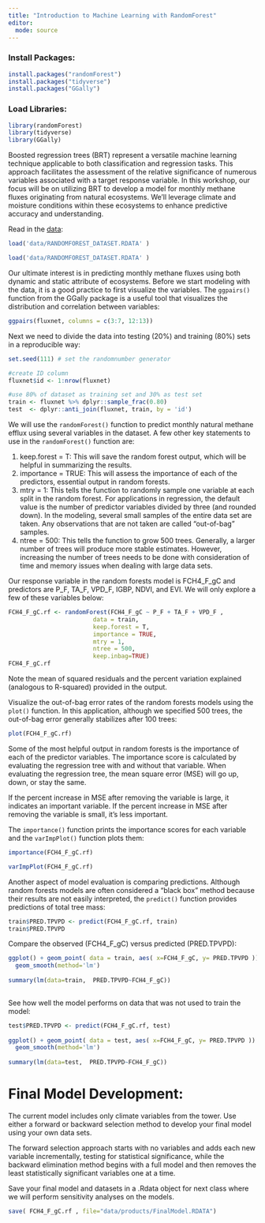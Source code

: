 ```yaml
---
title: "Introduction to Machine Learning with RandomForest"
editor: 
  mode: source
---
```


### Install Packages:
```r
install.packages("randomForest")
install.packages("tidyverse")
install.packages("GGally")
```
### Load Libraries:
```r
library(randomForest)
library(tidyverse)
library(GGally)
```
Boosted regression trees (BRT) represent a versatile machine learning technique applicable to both classification and regression tasks. This approach facilitates the assessment of the relative significance of numerous variables associated with a target response variable. In this workshop, our focus will be on utilizing BRT to develop a model for monthly methane fluxes originating from natural ecosystems. We'll leverage climate and moisture conditions within these ecosystems to enhance predictive accuracy and understanding.

Read in the [data](https://yale.instructure.com/courses/101353/files/10186091?wrap=1):
```r
load('data/RANDOMFOREST_DATASET.RDATA' )

```

```r
load('data/RANDOMFOREST_DATASET.RDATA' )

```

Our ultimate interest is in predicting monthly methane fluxes using both dynamic and static attribute of ecosystems. Before we start modeling with the data, it is a good practice to first visualize the variables. The `ggpairs()` function from the GGally package is a useful tool that visualizes the distribution and correlation between variables:

```r
ggpairs(fluxnet, columns = c(3:7, 12:13))
```
Next we need to divide the data into testing (20%) and training (80%) sets in a reproducible way:
```r
set.seed(111) # set the randomnumber generator

#create ID column
fluxnet$id <- 1:nrow(fluxnet)

#use 80% of dataset as training set and 30% as test set 
train <- fluxnet %>% dplyr::sample_frac(0.80)
test  <- dplyr::anti_join(fluxnet, train, by = 'id')
```
We will use the `randomForest()` function to predict monthly natural methane efflux using several variables in the dataset. A few other key statements to use in the `randomForest()` function are:

1. keep.forest = T: This will save the random forest output, which will be helpful in summarizing the results.
2. importance = TRUE: This will assess the importance of each of the predictors, essential output in random forests.
3. mtry = 1: This tells the function to randomly sample one variable at each split in the random forest. For applications in regression, the default value is the number of predictor variables divided by three (and rounded down). In the modeling, several small samples of the entire data set are taken. Any observations that are not taken are called “out-of-bag” samples.
4. ntree = 500: This tells the function to grow 500 trees. Generally, a larger number of trees will produce more stable estimates. However, increasing the number of trees needs to be done with consideration of time and memory issues when dealing with large data sets.

Our response variable in the random forests model is FCH4_F_gC and predictors are P_F, TA_F, VPD_F, IGBP, NDVI, and EVI. We will only explore a few of these variables below:

```r
FCH4_F_gC.rf <- randomForest(FCH4_F_gC ~ P_F + TA_F + VPD_F ,
                        data = train,
                        keep.forest = T,
                        importance = TRUE, 
                        mtry = 1,
                        ntree = 500,
                        keep.inbag=TRUE)
FCH4_F_gC.rf
```
Note the mean of squared residuals and the percent variation explained (analogous to R-squared) provided in the output.

Visualize the out-of-bag error rates of the random forests models using the `plot()` function. In this application, although we specified 500 trees, the out-of-bag error generally stabilizes after 100 trees:

```r
plot(FCH4_F_gC.rf)
```

Some of the most helpful output in random forests is the importance of each of the predictor variables. The importance score is calculated by evaluating the regression tree with and without that variable. When evaluating the regression tree, the mean square error (MSE) will go up, down, or stay the same.

If the percent increase in MSE after removing the variable is large, it indicates an important variable. If the percent increase in MSE after removing the variable is small, it’s less important.

The `importance()` function prints the importance scores for each variable and the `varImpPlot()` function plots them:
```r
importance(FCH4_F_gC.rf)

varImpPlot(FCH4_F_gC.rf)
```
Another aspect of model evaluation is comparing predictions. Although random forests models are often considered a "black box" method because their results are not easily interpreted, the `predict()` function provides predictions of total tree mass:

```r
train$PRED.TPVPD <- predict(FCH4_F_gC.rf, train)
train$PRED.TPVPD
```
Compare the observed (FCH4_F_gC) versus predicted (PRED.TPVPD):

```r
ggplot() + geom_point( data = train, aes( x=FCH4_F_gC, y= PRED.TPVPD )) +
  geom_smooth(method='lm')
  
summary(lm(data=train,  PRED.TPVPD~FCH4_F_gC))
  
```
See how well the model performs on data that was not used to train the model:

```r
test$PRED.TPVPD <- predict(FCH4_F_gC.rf, test)
  
ggplot() + geom_point( data = test, aes( x=FCH4_F_gC, y= PRED.TPVPD )) +
  geom_smooth(method='lm')
  
summary(lm(data=test,  PRED.TPVPD~FCH4_F_gC))
```
# Final Model Development:
The current model includes only climate variables from the tower. Use either a forward or backward selection method to develop your final model using your own data sets.

The forward selection approach starts with no variables and adds each new variable incrementally, testing for statistical significance, while the backward elimination method begins with a full model and then removes the least statistically significant variables one at a time.

Save your final model and datasets in a .Rdata object for next class where we will perform sensitivity analyses on the models. 


```r
save( FCH4_F_gC.rf , file="data/products/FinalModel.RDATA")
```